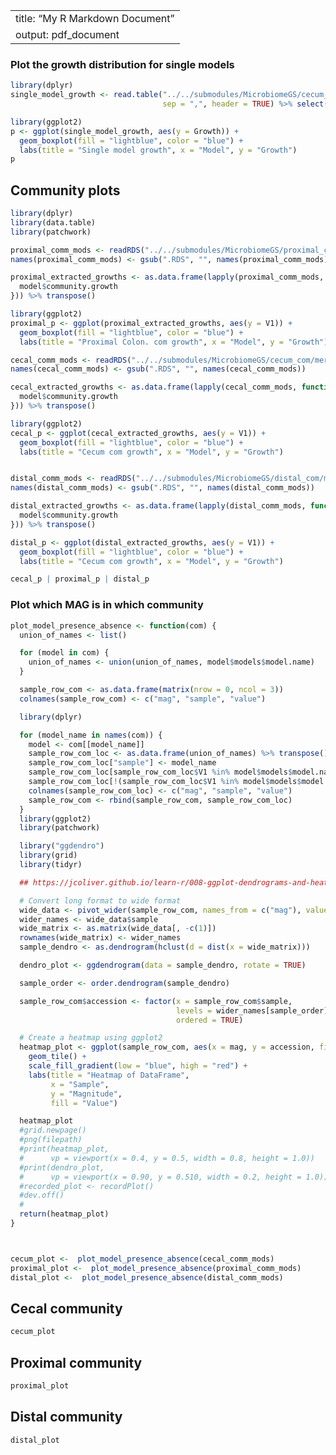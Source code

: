 --
title: "My R Markdown Document"
output: pdf_document
---

### Plot the growth distribution for single models 
```r
library(dplyr)
single_model_growth <- read.table("../../submodules/MicrobiomeGS/cecum_com/models/single_model_growth.tsv",
                                  sep = ",", header = TRUE) %>% select(-X)

library(ggplot2)
p <- ggplot(single_model_growth, aes(y = Growth)) +
  geom_boxplot(fill = "lightblue", color = "blue") +
  labs(title = "Single model growth", x = "Model", y = "Growth")
p
```



## Community plots
```r
library(dplyr)
library(data.table)
library(patchwork)

proximal_comm_mods <- readRDS("../../submodules/MicrobiomeGS/proximal_com/merged_models/merged.RDS")
names(proximal_comm_mods) <- gsub(".RDS", "", names(proximal_comm_mods))

proximal_extracted_growths <- as.data.frame(lapply(proximal_comm_mods, function(model) {
  model$community.growth
})) %>% transpose()

library(ggplot2)
proximal_p <- ggplot(proximal_extracted_growths, aes(y = V1)) +
  geom_boxplot(fill = "lightblue", color = "blue") +
  labs(title = "Proximal Colon. com growth", x = "Model", y = "Growth")

cecal_comm_mods <- readRDS("../../submodules/MicrobiomeGS/cecum_com/merged_models/merged.RDS")
names(cecal_comm_mods) <- gsub(".RDS", "", names(cecal_comm_mods))

cecal_extracted_growths <- as.data.frame(lapply(cecal_comm_mods, function(model) {
  model$community.growth
})) %>% transpose()

library(ggplot2)
cecal_p <- ggplot(cecal_extracted_growths, aes(y = V1)) +
  geom_boxplot(fill = "lightblue", color = "blue") +
  labs(title = "Cecum com growth", x = "Model", y = "Growth")


distal_comm_mods <- readRDS("../../submodules/MicrobiomeGS/distal_com/merged_models/merged.RDS")
names(distal_comm_mods) <- gsub(".RDS", "", names(distal_comm_mods))

distal_extracted_growths <- as.data.frame(lapply(distal_comm_mods, function(model) {
  model$community.growth
})) %>% transpose()

distal_p <- ggplot(distal_extracted_growths, aes(y = V1)) +
  geom_boxplot(fill = "lightblue", color = "blue") +
  labs(title = "Cecum com growth", x = "Model", y = "Growth")

cecal_p | proximal_p | distal_p
```

### Plot which MAG is in which community

```r

plot_model_presence_absence <- function(com) {
  union_of_names <- list()

  for (model in com) {
    union_of_names <- union(union_of_names, model$models$model.name)
  }

  sample_row_com <- as.data.frame(matrix(nrow = 0, ncol = 3))
  colnames(sample_row_com) <- c("mag", "sample", "value")

  library(dplyr)

  for (model_name in names(com)) {
    model <- com[[model_name]]
    sample_row_com_loc <- as.data.frame(union_of_names) %>% transpose()
    sample_row_com_loc["sample"] <- model_name
    sample_row_com_loc[sample_row_com_loc$V1 %in% model$models$model.name, "value"] <- 1
    sample_row_com_loc[!(sample_row_com_loc$V1 %in% model$models$model.name), "value"] <- 0
    colnames(sample_row_com_loc) <- c("mag", "sample", "value")
    sample_row_com <- rbind(sample_row_com, sample_row_com_loc)
  }
  library(ggplot2)
  library(patchwork)

  library("ggdendro")
  library(grid)
  library(tidyr)

  ## https://jcoliver.github.io/learn-r/008-ggplot-dendrograms-and-heatmaps.html

  # Convert long format to wide format
  wide_data <- pivot_wider(sample_row_com, names_from = c("mag"), values_from = "value")
  wider_names <- wide_data$sample
  wide_matrix <- as.matrix(wide_data[, -c(1)])
  rownames(wide_matrix) <- wider_names
  sample_dendro <- as.dendrogram(hclust(d = dist(x = wide_matrix)))

  dendro_plot <- ggdendrogram(data = sample_dendro, rotate = TRUE)

  sample_order <- order.dendrogram(sample_dendro)

  sample_row_com$accession <- factor(x = sample_row_com$sample,
                                     levels = wider_names[sample_order],
                                     ordered = TRUE)

  # Create a heatmap using ggplot2
  heatmap_plot <- ggplot(sample_row_com, aes(x = mag, y = accession, fill = value)) +
    geom_tile() +
    scale_fill_gradient(low = "blue", high = "red") +
    labs(title = "Heatmap of DataFrame",
         x = "Sample",
         y = "Magnitude",
         fill = "Value")

  heatmap_plot
  #grid.newpage()
  #png(filepath)
  #print(heatmap_plot,
  #      vp = viewport(x = 0.4, y = 0.5, width = 0.8, height = 1.0))
  #print(dendro_plot,
  #      vp = viewport(x = 0.90, y = 0.510, width = 0.2, height = 1.0))
  #recorded_plot <- recordPlot()
  #dev.off()
  #
  return(heatmap_plot)
}



cecum_plot <-  plot_model_presence_absence(cecal_comm_mods)
proximal_plot <-  plot_model_presence_absence(proximal_comm_mods)
distal_plot <-  plot_model_presence_absence(distal_comm_mods)

```

## Cecal community

```r
cecum_plot
```

## Proximal community

```r
proximal_plot
```


## Distal community

```r
distal_plot
```
